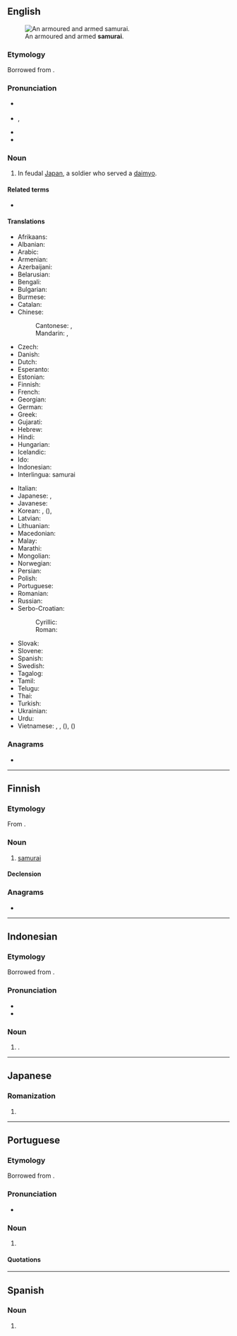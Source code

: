 {{also|Samurai|samurái}}
==English==
{{wikipedia}}
[[File:Samurai with sword.jpg|thumb|An armoured and armed '''samurai'''.]]

===Etymology===
Borrowed from {{bor|en|ja|-}} {{ja-r|侍|さむらい}}.

===Pronunciation===
* {{a|RP}} {{IPA|/ˈsæm(j)ʊɹaɪ/|lang=en}}
* {{a|GA}} {{enPR|sămʹə-rī'}}, {{IPA|/ˈsæməˌɹaɪ/|lang=en}}
* {{audio|en-us-samurai.ogg|Audio (US)|lang=en}}
* {{rhymes|æməɹaɪ|æmʊɹaɪ|æmjʊɹaɪ|æmjəɹaɪ|lang=en}}

===Noun===
{{en-noun|samurai|s}}

# In feudal [[Japan]], a soldier who served a [[daimyo]].

====Related terms====
* {{l|en|ronin}}

====Translations====
{{trans-top|feudal Japanese warrior}}
* Afrikaans: {{t|af|samoerai}}
* Albanian: {{t+|sq|samuraj|m}}
* Arabic: {{t|ar|سَامُورَاي|m}}
* Armenian: {{t+|hy|սամուրայ|sc=Armn}}
* Azerbaijani: {{t|az|samuray}}
* Belarusian: {{t|be|самура́й|m|sc=Cyrl}}
* Bengali: {{t|bn|সামুরাই|sc=Beng}}
* Bulgarian: {{t|bg|самура́й|m|sc=Cyrl}}
* Burmese: {{t|my|ဆာမူရိုင်း|sc=Mymr}}
* Catalan: {{t|ca|samurai|m}}
* Chinese:
*: Cantonese: {{t|yue|武士|tr=mou5 si6|sc=Hani}}, {{t|yue|[[日本]][[武士]]|tr=jat6 bun2 mou5 si6|sc=Hani}}
*: Mandarin: {{t+|cmn|武士|tr=wǔshì|sc=Hani}}, {{t|cmn|[[日本]][[武士]]|tr=Rìběn wǔshì|sc=Hani}}
* Czech: {{t|cs|samuraj|m}}
* Danish: {{t|da|samurai}}
* Dutch: {{t+|nl|samoerai|m}}
* Esperanto: {{t|eo|samurajo}}
* Estonian: {{t+|et|samurai}}
* Finnish: {{t+|fi|samurai}}
* French: {{t+|fr|samouraï|m}}
* Georgian: {{t|ka|სამურაი|sc=Geor}}
* German: {{t+|de|Samurai|m}}
* Greek: {{t+|el|σαμουράι|m}}
* Gujarati: {{t-needed|gu}}
* Hebrew: {{t|he|סמוראי|m|tr=samurai}}
* Hindi: {{t|hi|समुराई|m|sc=Deva}}
* Hungarian: {{t+|hu|szamuráj}}
* Icelandic: {{t|is|samúræji|m}}
* Ido: {{t|io|samurai}}
* Indonesian: {{t+|id|samurai}}
* Interlingua: samurai
{{trans-mid}}
* Italian: {{t+|it|samurai|m}}
* Japanese: {{t+|ja|侍|tr=さむらい, samurai}}, {{t+|ja|武士|tr=ぶし, bushi, もののふ, mononofu}}
* Javanese: {{t-needed|jv}}
* Korean: {{t+|ko|사무라이}}, {{t+|ko|무사}} ({{t+|ko|武士}}), {{qualifier|rare}} {{t+|ko|부시}}
* Latvian: {{t|lv|samurajs|m}}
* Lithuanian: {{t+|lt|samurajus|m}}
* Macedonian: {{t|mk|самура́ј|m}}
* Malay: {{t|ms|samurai}}
* Marathi: {{t|mr|सामुराइ|m|sc=Deva}}
* Mongolian: {{t+|mn|самуурай|sc=Cyrl}}
* Norwegian: {{t|no|samurai|m}}
* Persian: {{t+|fa|سامورایی|tr=sâmurâyi|sc=fa-Arab}}
* Polish: {{t+|pl|samuraj|m}}
* Portuguese: {{t+|pt|samurai|m}}
* Romanian: {{t+|ro|samurai|m}}
* Russian: {{t+|ru|самура́й|m}}
* Serbo-Croatian:
*: Cyrillic: {{t|sh|самурај|m}}
*: Roman: {{t+|sh|samuraj|m}}
* Slovak: {{t|sk|samuraj|m}}
* Slovene: {{t|sl|samuraj|m}}
* Spanish: {{t+|es|samurái|m}}
* Swedish: {{t+|sv|samuraj}}
* Tagalog: {{t|tl|samuray}}
* Tamil: {{t-needed|ta}}
* Telugu: {{t-needed|te}}
* Thai: {{t|th|ซามูไร}}
* Turkish: {{t+|tr|samuray}}
* Ukrainian: {{t+|uk|самура́й|m|sc=Cyrl}}
* Urdu: {{t|ur|سمرائی|m|tr=samurā'ī|sc=ur-Arab}}
* Vietnamese: {{t|vi|xamurai}}, {{t+|vi|samurai}}, {{t|vi|võ sĩ}} ({{t|vi|武士}}), {{qualifier|rare}} {{t+|vi|thị}} ({{t+|vi|侍}})
{{trans-bottom}}

===Anagrams===
* {{anagrams|en|a=aaimrsu|Masuria}}

----

==Finnish==

===Etymology===
From {{bor|fi|ja|-}}.

===Noun===
{{head|fi|noun}}

# [[#English|samurai]]

====Declension====
{{fi-decl-maa|samurai|a}}

===Anagrams===
* {{anagrams|fi|a=aaimrsu|saumari}}

----

==Indonesian==
{{wikipedia|lang=id}}

===Etymology===
Borrowed from {{bor|id|ja|侍|tr=[[さむらい]], samurai||samurai, wait upon, serve}}.

===Pronunciation===
* {{IPA|/sa.mu.rai/|lang=id}}
* {{hyphenation|sa|mu|rai|lang=id}}

===Noun===
{{id-noun|-}}
# {{l|en|samurai}}.

----

==Japanese==

===Romanization===
{{ja-romaji}}

# {{ja-romanization of|さむらい}}

----

==Portuguese==

===Etymology===
Borrowed from {{bor|pt|ja|さむらい}}.

===Pronunciation===
* {{a|Brazil}} {{IPA|/ˌsɐ.mu.ˈɾaj/|/ˌsa.mu.ˈɾaj/|lang=pt}}

===Noun===
{{pt-noun|m}}

# {{lb|pt|military unit|historical}} {{l|en|samurai}} {{gloss|feudal Japanese warrior}}

====Quotations====
{{seeCites|lang=pt}}

----

==Spanish==

===Noun===
{{head|es|misspelling}}

# {{misspelling of|lang=es|samurái}}